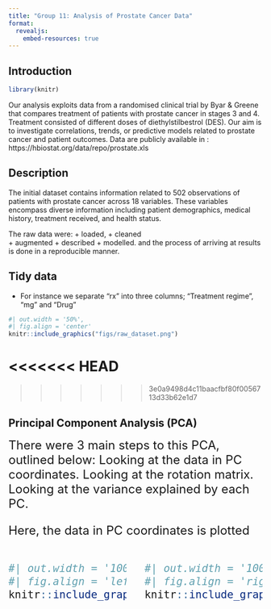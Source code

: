 ```yaml
---
title: "Group 11: Analysis of Prostate Cancer Data"
format:
  revealjs:
    embed-resources: true
---
```


## Introduction {.centered}

```r
library(knitr)
```

Our analysis exploits data from a randomised clinical trial by Byar & Greene that compares treatment of patients with prostate cancer in stages 3 and 4. Treatment consisted of different doses of diethylstilbestrol (DES). Our aim is to investigate correlations, trends, or predictive models related to prostate cancer and patient outcomes. Data are publicly available in : https://hbiostat.org/data/repo/prostate.xls

## Description

The initial dataset contains information related to 502 observations of patients with prostate cancer across 18 variables. These variables encompass diverse information including patient demographics, medical history, treatment received, and health status.

The raw data were: + loaded, + cleaned\
+ augmented + described + modelled. and the process of arriving at results is done in a reproducible manner.

## Tidy data

-   For instance we separate "rx" into three columns; "Treatment regime", "mg" and "Drug"

```r
#| out.width = '50%',
#| fig.align = 'center'
knitr::include_graphics("figs/raw_dataset.png")
```

<<<<<<< HEAD
=======

>>>>>>> 3e0a9498d4c11baacfbf80f0056713d33b62e1d7

## Principal Component Analysis (PCA)

<font size="5"> There were 3 main steps to this PCA, outlined below:
Looking at the data in PC coordinates.
Looking at the rotation matrix.
Looking at the variance explained by each PC.

Here, the data in PC coordinates is plotted 

::: columns
::: {.column width="50%"}
```r
#| out.width = '100%',
#| fig.align = 'left'
knitr::include_graphics("../results/pca1.png")

```
:::

::: {.column width="50%"}
```r
#| out.width = '100%',
#| fig.align = 'right'
knitr::include_graphics("../results/pca_arrows.png")
```
:::
:::


